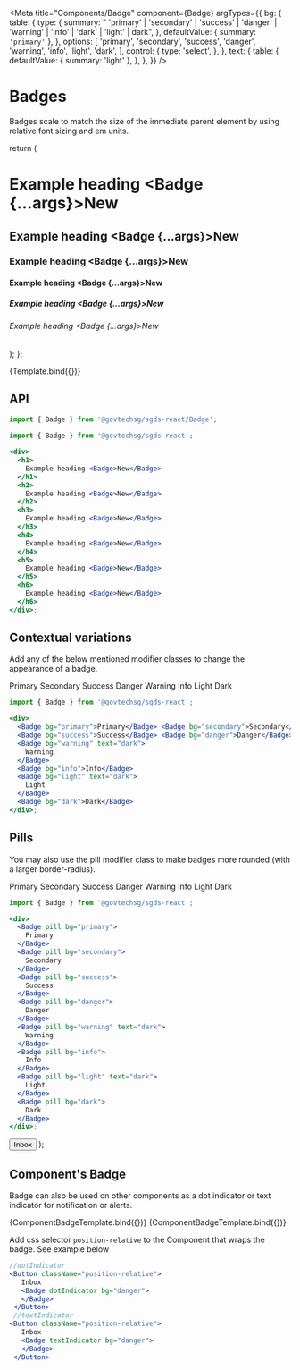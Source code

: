 
<Meta
  title="Components/Badge"
  component={Badge}
  argTypes={{
    bg: {
      table: {
        type: {
          summary:
            " 'primary' | 'secondary' | 'success' | 'danger' | 'warning' | 'info' | 'dark' | 'light' | dark",
        },
        defaultValue: { summary: `'primary'` },
      },
      options: [
        'primary',
        'secondary',
        'success',
        'danger',
        'warning',
        'info',
        'light',
        'dark',
      ],
      control: {
        type: 'select',
      },
    },
    text: {
      table: {
        defaultValue: { summary: 'light' },
      },
    },
  }}
/>

# Badges

Badges scale to match the size of the immediate parent element by using relative font sizing and em units.

  return (
    <div>
      <h1>
        Example heading <Badge {...args}>New</Badge>
      </h1>
      <h2>
        Example heading <Badge {...args}>New</Badge>
      </h2>
      <h3>
        Example heading <Badge {...args}>New</Badge>
      </h3>
      <h4>
        Example heading <Badge {...args}>New</Badge>
      </h4>
      <h5>
        Example heading <Badge {...args}>New</Badge>
      </h5>
      <h6>
        Example heading <Badge {...args}>New</Badge>
      </h6>
    </div>
  );
};

<Canvas>
  <Story name="Badge">{Template.bind({})}</Story>
</Canvas>

## API

```jsx
import { Badge } from '@govtechsg/sgds-react/Badge'; 
```

<ArgsTable story="Badge" />

```jsx
import { Badge } from '@govtechsg/sgds-react';

<div>
  <h1>
    Example heading <Badge>New</Badge>
  </h1>
  <h2>
    Example heading <Badge>New</Badge>
  </h2>
  <h3>
    Example heading <Badge>New</Badge>
  </h3>
  <h4>
    Example heading <Badge>New</Badge>
  </h4>
  <h5>
    Example heading <Badge>New</Badge>
  </h5>
  <h6>
    Example heading <Badge>New</Badge>
  </h6>
</div>;
```

## Contextual variations

Add any of the below mentioned modifier classes to change the appearance of a badge.

<Canvas>
  <Story name="Contextual Variations">
    <div>
      <Badge bg="primary">Primary</Badge>
      <Badge bg="secondary">Secondary</Badge>
      <Badge bg="success">Success</Badge> <Badge bg="danger">Danger</Badge>
      <Badge bg="warning" text="dark">
        Warning
      </Badge>
      <Badge bg="info">Info</Badge>
      <Badge bg="light" text="dark">
        Light
      </Badge>
      <Badge bg="dark">Dark</Badge>
    </div>
  </Story>
</Canvas>

```jsx
import { Badge } from '@govtechsg/sgds-react';

<div>
  <Badge bg="primary">Primary</Badge> <Badge bg="secondary">Secondary</Badge>
  <Badge bg="success">Success</Badge> <Badge bg="danger">Danger</Badge>
  <Badge bg="warning" text="dark">
    Warning
  </Badge>
  <Badge bg="info">Info</Badge>
  <Badge bg="light" text="dark">
    Light
  </Badge>
  <Badge bg="dark">Dark</Badge>
</div>;
```

## Pills

You may also use the pill modifier class to make badges more rounded (with a larger border-radius).

<Canvas>
  <Story name="Pills">
    <div>
      <Badge pill bg="primary">
        Primary
      </Badge>
      <Badge pill bg="secondary">
        Secondary
      </Badge>
      <Badge pill bg="success">
        Success
      </Badge>
      <Badge pill bg="danger">
        Danger
      </Badge>
      <Badge pill bg="warning" text="dark">
        Warning
      </Badge>
      <Badge pill bg="info">
        Info
      </Badge>
      <Badge pill bg="light" text="dark">
        Light
      </Badge>
      <Badge pill bg="dark">
        Dark
      </Badge>
    </div>
  </Story>
</Canvas>

```jsx
import { Badge } from '@govtechsg/sgds-react';

<div>
  <Badge pill bg="primary">
    Primary
  </Badge>
  <Badge pill bg="secondary">
    Secondary
  </Badge>
  <Badge pill bg="success">
    Success
  </Badge>
  <Badge pill bg="danger">
    Danger
  </Badge>
  <Badge pill bg="warning" text="dark">
    Warning
  </Badge>
  <Badge pill bg="info">
    Info
  </Badge>
  <Badge pill bg="light" text="dark">
    Light
  </Badge>
  <Badge pill bg="dark">
    Dark
  </Badge>
</div>;
```

  <Button className="position-relative">
    Inbox
    <Badge {...args}></Badge>
  </Button>
);

## Component's Badge

Badge can also be used on other components as a dot indicator or text indicator for notification or alerts.

<Canvas>
  <Story
    name="Components Badge - dotIndicator"
    args={{ dotIndicator: true, bg: 'danger' }}
  >
    {ComponentBadgeTemplate.bind({})}
  </Story>
  <Story
    name="Components Badge - textIndicator"
    args={{ textIndicator: true, bg: 'danger', children: '99+' }}
  >
    {ComponentBadgeTemplate.bind({})}
  </Story>
</Canvas>

Add css selector `position-relative` to the Component that wraps the badge. See example below

```jsx
//dotIndicator
<Button className="position-relative">
   Inbox
   <Badge dotIndicator bg="danger">
   </Badge>
 </Button>
 //textIndicator
<Button className="position-relative">
   Inbox
   <Badge textIndicator bg="danger">
   </Badge>
 </Button>
```
